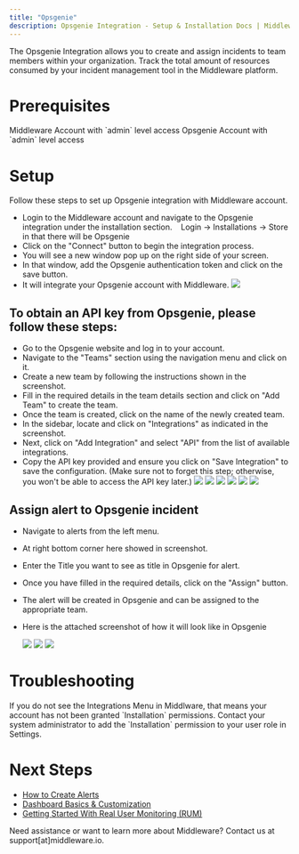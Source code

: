 ```yaml
---
title: "Opsgenie"
description: Opsgenie Integration - Setup & Installation Docs | Middleware
---
```


The Opsgenie Integration allows you to create and assign incidents to team members within your organization. Track the total amount of resources consumed by your incident management tool in the Middleware platform.

# Prerequisites

<Steps>

  <Step title="Middleware Account">
    Middleware Account with `admin` level access
  </Step>

  <Step title="Opsgenie Account">
    Opsgenie Account with `admin` level access
  </Step>

</Steps>

# Setup

Follow these steps to set up Opsgenie integration with Middleware account.

-   Login to the Middleware account and navigate to the Opsgenie integration under the installation section.
       Login -> Installations -> Store in that there will be Opsgenie 
-   Click on the "Connect" button to begin the integration process.
-   You will see a new window pop up on the right side of your screen.
-   In that window, add the Opsgenie authentication token and click on the save button.
-   It will integrate your Opsgenie account with Middleware.
    <img src="/images/integration/opsgenieintegration.png" />

To obtain an API key from Opsgenie, please follow these steps:
--------------------------------------------------------------

-   Go to the Opsgenie website and log in to your account.
-   Navigate to the "Teams" section using the navigation menu and click on it.
-   Create a new team by following the instructions shown in the screenshot.
-   Fill in the required details in the team details section and click on "Add Team" to create the team.
-   Once the team is created, click on the name of the newly created team.
-   In the sidebar, locate and click on "Integrations" as indicated in the screenshot.
-   Next, click on "Add Integration" and select "API" from the list of available integrations.
-   Copy the API key provided and ensure you click on "Save Integration" to save the configuration. (Make sure not to forget this step; otherwise, you won't be able to access the API key later.)
    <img src="/images/integration/opsgenie1.png" />
    <img src="/images/integration/opsgenie2.png" />
    <img src="/images/integration/opsgenie3.png" />
    <img src="/images/integration/opsgenie4.png" />
    <img src="/images/integration/opsgenie5.png" />
    <img src="/images/integration/opsgenie6.png" />

Assign alert to Opsgenie incident
----------------------------------

-   Navigate to alerts from the left menu.
-   At right bottom corner here showed in screenshot.
-   Enter the Title you want to see as title in Opsgenie for alert. 
-   Once you have filled in the required details, click on the "Assign" button.
-   The alert will be created in Opsgenie and can be assigned to the appropriate team.
-   Here is the attached screenshot of how it will look like in Opsgenie

    <img src="/images/integration/opsgenieassign1.png" />
    <img src="/images/integration/opsgenieassign2.png" />
    <img src="/images/integration/opsgenieassign3.png" />


# Troubleshooting

<Accordion title="Missing Integrations Menu">
  If you do not see the Integrations Menu in Middlware, that means your account has not been granted `Installation` permissions. Contact your system administrator to add the `Installation` permission to your user role in Settings.
</Accordion>

# Next Steps

- [How to Create Alerts](https://docs.middleware.io/workflow/alerting/setup-alert)
- [Dashboard Basics & Customization](https://docs.middleware.io/workflow/custom-dashboard/dashboard-builder-overview)
- [Getting Started With Real User Monitoring (RUM)](https://docs.middleware.io/rum/rum-overview)

<Note> Need assistance or want to learn more about Middleware? Contact us at support[at]middleware.io. </Note>